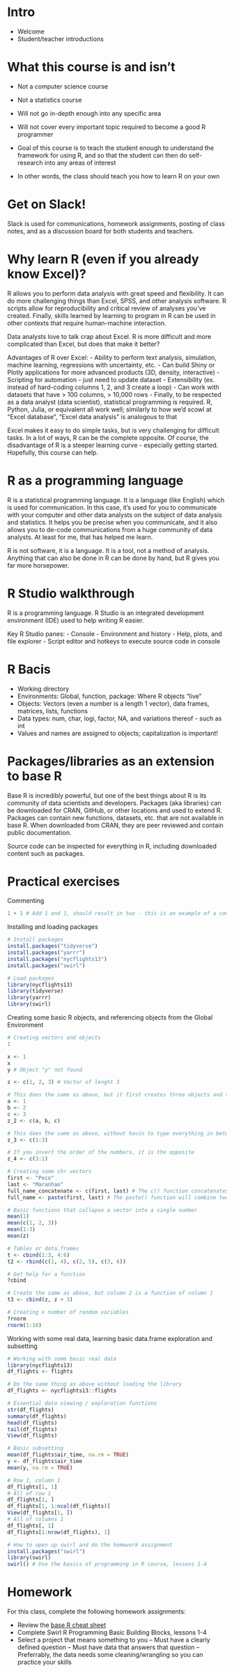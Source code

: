 # Intro

- Welcome
- Student/teacher introductions

# What this course is and isn't

- Not a computer science course
- Not a statistics course
- Will not go in-depth enough into any specific area
- Will not cover every important topic required to become a good R programmer

- Goal of this course is to teach the student enough to understand the framework for using R, and so that the student can then do self-research into any areas of interest
- In other words, the class should teach you how to learn R on your own

# Get on Slack!

Slack is used for communications, homework assignments, posting of class notes, and as a discussion board for both students and teachers.

# Why learn R (even if you already know Excel)?

R allows you to perform data analysis with great speed and flexibility. It can do more challenging things than Excel, SPSS, and other analysis software. R scripts allow for reproducibility and critical review of analyses you've created. Finally, skills learned by learning to program in R can be used in other contexts that require human-machine interaction.

Data analysts love to talk crap about Excel. R is more difficult and more complicated than Excel, but does that make it better?

Advantages of R over Excel:
- Ability to perform text analysis, simulation, machine learning, regressions with uncertainty, etc.
- Can build Shiny or Plotly applications for more advanced products (3D, density, interactive)
- Scripting for automation - just need to update dataset
- Extensibility (ex. instead of hard-coding columns 1, 2, and 3 create a loop)
- Can work with datasets that have > 100 columns, > 10,000 rows
- Finally, to be respected as a data analyst (data scientist), statistical programming is required. R, Python, Julia, or equivalent all work well; similarly to how we’d scowl at “Excel database”, “Excel data analysis” is analogous to that

Excel makes it easy to do simple tasks, but is very challenging for difficult tasks. In a lot of ways, R can be the complete opposite. Of course, the disadvantage of R is a steeper learning curve - especially getting started. Hopefully, this course can help.

# R as a programming language

R is a statistical programming language. It is a language (like English) which is used for communication. In this case, it's used for you to communicate with your computer and other data analysts on the subject of data analysis and statistics. It helps you be precise when you communicate, and it also allows you to de-code communications from a huge community of data analysts. At least for me, that has helped me learn.

R is not software, it is a language. It is a tool, not a method of analysis. Anything that can also be done in R can be done by hand, but R gives you far more horsepower.

# R Studio walkthrough

R is a programming language. R Studio is an integrated development environment (IDE) used to help writing R easier.

Key R Studio panes:
- Console
- Environment and history
- Help, plots, and file explorer
- Script editor and hotkeys to execute source code in console

# R Bacis

- Working directory
- Environments: Global, function, package: Where R objects "live"
- Objects: Vectors (even a number is a length 1 vector), data frames, matrices, lists, functions
- Data types: num, char, logi, factor, NA, and variations thereof - such as int
- Values and names are assigned to objects; capitalization is important!

# Packages/libraries as an extension to base R

Base R is incredibly powerful, but one of the best things about R is its community of data scientists and developers. Packages (aka libraries) can be downloaded for CRAN, GitHub, or other locations and used to extend R. Packages can contain new functions, datasets, etc. that are not available in base R. When downloaded from CRAN, they are peer reviewed and contain public documentation.

Source code can be inspected for everything in R, including downloaded content such as packages.

# Practical exercises

Commenting

```r
1 + 1 # Add 1 and 1, should result in two - this is an example of a comment
```

Installing and loading packages

```r
# Install packages
install.packages("tidyverse")
install.packages("yarrr")
install.packages("nycflights13")
install.packages("swirl")

# Load packages
library(nycflights13)
library(tidyverse)
library(yarrr)
library(swirl)
```

Creating some basic R objects, and referencing objects from the Global Environment

```r
# Creating vectors and objects
1

x <- 1
x
y # Object "y" not found

z <- c(1, 2, 3) # Vector of lenght 3

# This does the same as above, but it first creates three objects and then concatenates all into one
a <- 1
b <- 2
c <- 3
z_2 <- c(a, b, c)

# This does the same as above, without havin to type everything in between the first and last values
z_3 <- c(1:3)

# If you invert the order of the numbers, it is the opposite
z_4 <- c(3:1)

# Creating some chr vectors
first <- "Peco"
last <- "Maranhao"
full_name_concatenate <- c(first, last) # The c() function concatenates two L1 vectors into a L2 vector
full_name <- paste(first, last) # The paste() function will combine two chr elements into one single element

# Basic functions that collapse a vector into a single number
mean(1)
mean(c(1, 2, 3))
mean(1:3)
mean(z)

# Tables or data.frames
t <- cbind(1:3, 4:6)
t2 <- rbind(c(1, 4), c(2, 5), c(3, 6))

# Get help for a function
?cbind

# Create the same as above, but column 2 is a function of column 1
t3 <- cbind(z, z + 3)

# Creating x number of random variables
?rnorm
rnorm(1:10)
```

Working with some real data, learning basic data.frame exploration and subsetting

```r
# Working with some basic real data
library(nycflights13)
df_flights <- flights

# Do the same thing as above without loading the library
df_flights <- nycflights13::flights

# Essential data viewing / exploration functions
str(df_flights)
summary(df_flights)
head(df_flights)
tail(df_flights)
View(df_flights)

# Basic subsetting
mean(df_flights$air_time, na.rm = TRUE)
y <- df_flights$air_time
mean(y, na.rm = TRUE)

# Row 1, column 1
df_flights[1, 1]
# All of row 1
df_flights[1, ]
df_flights[1, 1:ncol(df_flights)]
View(df_flights[1, ])
# All of columns 1
df_flights[, 1]
df_flights[1:nrow(df_flights), 1]

# How to open up swirl and do the homework assignment
install.packages("swirl")
library(swirl)
swirl() # Use the basics of programming in R course, lessons 1-4
```

# Homework

For this class, complete the following homework assignments:

- Review the [base R cheat sheet](https://www.rstudio.com/resources/cheatsheets/)
- Complete Swirl R Programming Basic Building Blocks, lessons 1-4
- Select a project that means something to you
-- Must have a clearly defined question
-- Must have data that answers that question
-- Preferrably, the data needs some cleaning/wrangling so you can practice your skills
